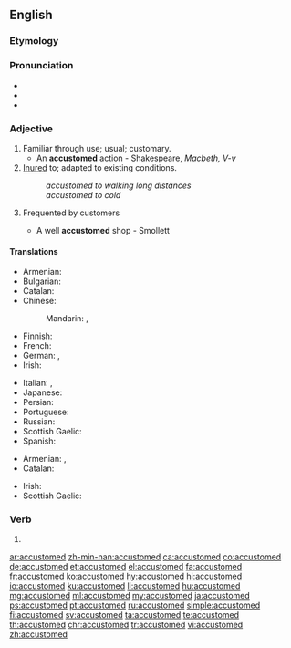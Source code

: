==English==

===Etymology===
{{affix|en|accustom|-ed}}

===Pronunciation===
* {{IPA|/ə.ˈkʌs.təmd/|lang=en}}
* {{audio|En-ca-accustomed.ogg|Audio (CA)|lang=en}}
* {{hyphenation|ac|cus|tomed|lang=en}}

===Adjective===
{{en-adj}}

# Familiar through use; usual; customary.
#* An '''accustomed''' action - Shakespeare, ''Macbeth, V-v''
# [[inure|Inured]] to; adapted to existing conditions.
#: ''accustomed to walking long distances''
#: ''accustomed to cold''
# {{lb|en|obsolete}} Frequented by customers
#* A well '''accustomed''' shop - Smollett

====Translations====
{{trans-top|familiar}}
* Armenian: {{t+|hy|սովորական}}
* Bulgarian: {{t+|bg|свикнал}}
* Catalan: {{t+|ca|acostumat}}
* Chinese:
*: Mandarin: {{t+|cmn|習慣|sc=Hani}}, {{t+|cmn|习惯|tr=xíguàn|sc=Hani}}
* Finnish: {{t+|fi|tottunut}}
* French: {{t+|fr|accoutumé}}
* German: {{t+|de|gewohnt}}, {{t+|de|gewöhnt}}
* Irish: {{t|ga|cleachta}}
{{trans-mid}}
* Italian: {{t+|it|abituato}}, {{t+|it|avvezzo}}
* Japanese: {{t|ja|慣れる|tr=なれた, nareta|alt=慣れた|sc=Jpan}}
* Persian: {{t+|fa|آشنا|tr=âšnâ|sc=fa-Arab}}
* Portuguese: {{t+|pt|acostumado|m}}
* Russian: {{t+|ru|привы́кший}}
* Scottish Gaelic: {{t|gd|cleachdte}}
* Spanish: {{t+|es|acostumbrado}}
{{trans-bottom}}

{{trans-top|inured to; adapted to existing conditions}}
* Armenian: {{t+|hy|սովոր}}, {{t|hy|վարժված}}
* Catalan: {{t+|ca|acostumat}}
{{trans-mid}}
* Irish: {{t|ga|cleachta}}
* Scottish Gaelic: {{t|gd|cleachdte}}
{{trans-bottom}}

===Verb===
{{head|en|verb form}}

# {{en-past of|accustom}}

[[ar:accustomed]]
[[zh-min-nan:accustomed]]
[[ca:accustomed]]
[[co:accustomed]]
[[de:accustomed]]
[[et:accustomed]]
[[el:accustomed]]
[[fa:accustomed]]
[[fr:accustomed]]
[[ko:accustomed]]
[[hy:accustomed]]
[[hi:accustomed]]
[[io:accustomed]]
[[ku:accustomed]]
[[li:accustomed]]
[[hu:accustomed]]
[[mg:accustomed]]
[[ml:accustomed]]
[[my:accustomed]]
[[ja:accustomed]]
[[ps:accustomed]]
[[pt:accustomed]]
[[ru:accustomed]]
[[simple:accustomed]]
[[fi:accustomed]]
[[sv:accustomed]]
[[ta:accustomed]]
[[te:accustomed]]
[[th:accustomed]]
[[chr:accustomed]]
[[tr:accustomed]]
[[vi:accustomed]]
[[zh:accustomed]]